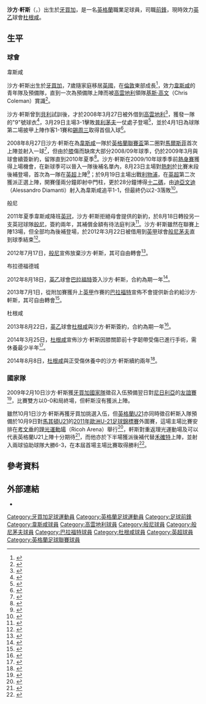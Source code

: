 {{noteTA|G1=EPL|G2=足球|G3=FAcp
|T=zh-hans:扎文·海因斯; zh-hk:沙方·軒斯;
|1=zh-hans:扎文·海因斯; zh-hk:沙方·軒斯;
|2=zh-hans:海因斯; zh-hk:軒斯;
|3=zh-hans:克里斯·科尔曼; zh-hk:基斯·高文;
|4=zh-hans:迪亚曼蒂; zh-hk:迪亞文迪;
|5=zh-hans:沃尔科特; zh-hk:禾確特;
}}
{{Infobox football biography 2
| playername          = 沙方·軒斯<br />''Zavon Hines''
| image               = [[File:Zhines.jpg|280px]]
| caption             = 
| fullname            = Zavon Hines
| dateofbirth         = {{birth date and age|1988|12|27|df=y}}
| cityofbirth         = [[京斯敦|京斯敦]]
| countryofbirth      = [[牙買加|牙買加]]
| height              = {{height|m=1.78}}
| position            = [[前鋒_(足球)|前鋒]]
| currentclub         = [[达根汉姆和雷德布里奇足球俱乐部|杜根咸]]
| clubnumber          = 11
| youthyears1         = 2006−2007
| youthclubs1         = [[西汉姆联足球俱乐部|韋斯咸]]
| years1              = 2007−2011
| clubs1              = [[西汉姆联足球俱乐部|韋斯咸]]
| caps1               = 22
| goals1              = 1
| years2              = 2008
| clubs2              = → [[考文垂足球俱乐部|高雲地利]]
| caps2               = 7
| goals2              = 1
| years3              = 2011−2012 
| clubs3              = [[伯恩利足球俱乐部|般尼]]
| caps3               = 13
| goals3              = 0
| years4              = 2012
| clubs4              = → [[伯恩茅斯足球俱乐部|般尼茅夫]]
| caps4               = 8
| goals4              = 1<!-- 只計聯賽 -->
| years5              = 2012−2013
| clubs5              = [[布拉德福德城足球俱乐部|巴拉福特]]
| caps5               = 32
| goals5              = 2
| years6              = 2013−
| clubs6              = [[达根汉姆和雷德布里奇足球俱乐部|杜根咸]]
| caps6               = 27
| goals6              = 6
| totalcaps           = 
| totalgoals          = 
| nationalyears1      = 2009
| nationalteam1       = [[英格蘭21歲以下足球代表隊|英格蘭U21]]
| nationalcaps1       = 2
| nationalgoals1      = 2
| medaltemplates      = 
| club-update         = 2014年12月14日 (日) 12:55 (UTC)
| nationalteam-update = 2013年10月22日 (二) 04:45 (UTC)
}}

'''沙方·軒斯'''（{{lang-en|'''Zavon Hines'''}}，{{bd|1988年|12月27日|catIdx=Hines, Zavon}}）出生於[[牙買加|牙買加]]，是一名[[英格蘭|英格蘭]]職業足球員，司職[[前鋒_(足球)|前鋒]]，現時效力[[英乙|英乙]]球會[[达根汉姆和雷德布里奇足球俱乐部|杜根咸]]。

== 生平 ==
=== 球會 ===
;韋斯咸
沙方·軒斯出生於[[牙買加|牙買加]]，7歲隨家庭移居[[英國|英國]]，在[[倫敦|倫敦]]東部成長<ref>{{cite news |language=en |url=http://www.whufc.com/page/News/0,,12562~1552086,00.html |title=Hines a Reggae Boy |publisher=[[西汉姆联足球俱乐部|''whufc.com'']] |date=2009-02-10 |accessdate=2009-10-10 |deadurl=yes |archiveurl=https://web.archive.org/web/20090217033127/http://www.whufc.com/page/News/0,,12562~1552086,00.html |archivedate=2009年2月17日 |df= }}</ref>，效力[[西汉姆联足球俱乐部|韋斯咸]]的青年隊及預備隊，直到一次為預備隊上陣而被[[考文垂足球俱乐部|高雲地利]]領隊[[基斯·高文|基斯·高文]]（Chris Coleman）賞識<ref>{{cite news |language=en |url=http://www.skysports.com/story/0,19528,11685_3355921,00.html |title=Hines in for Sky Blues |publisher=Sky Sports |date=2008-03-27 |accessdate=2009-10-10 |archive-date=2009-02-17 |archive-url=https://web.archive.org/web/20090217092958/http://www.skysports.com/story/0,19528,11685_3355921,00.html |dead-url=no }}</ref>。

沙方·軒斯曾到[[貝里足球俱樂部|貝利]]試訓後，才於2008年3月27日被外借到[[考文垂足球俱乐部|高雲地利]]<ref>{{cite news |language=en |url=http://www.whufc.com/page/News/0,,12562~1276084,00.html |title=Zavon Hines |publisher=[[西汉姆联足球俱乐部|''whufc.com'']] |date=2008-03-28 |accessdate=2009-10-10 |deadurl=yes |archiveurl=https://web.archive.org/web/20080403230614/http://www.whufc.com/page/News/0,,12562~1276084,00.html |archivedate=2008-04-03 }}</ref>，獲發一隊的"9"號球衣<ref>{{cite news |language=en |url=http://www.ccfc.premiumtv.co.uk/page/NewsDetail/0,,10269~1276099,00.html |title=Hines awarded squad number |publisher=[[考文垂足球俱乐部|''ccfc.premiumtv.co.uk'']] |date=2008-03-28 |accessdate=2009-10-10 |archive-date=2008-04-03 |archive-url=https://web.archive.org/web/20080403095112/http://www.ccfc.premiumtv.co.uk/page/NewsDetail/0,,10269~1276099,00.html |dead-url=yes }}</ref>，3月29日主場3-1擊敗[[普利茅斯足球俱乐部|普利茅夫]]一仗處子登場<ref>{{cite news |language=en |url=http://news.bbc.co.uk/sport1/hi/football/eng_div_1/7309392.stm |title=Coventry 3-1 Plymouth |publisher=[[BBC|BBC]] Sport |date=2008-03-29 |accessdate=2009-10-10 |archive-date=2009-02-17 |archive-url=https://web.archive.org/web/20090217105720/http://news.bbc.co.uk/sport1/hi/football/eng_div_1/7309392.stm |dead-url=no }}</ref>，並於4月1日為球隊第二場披甲上陣作客1-1賽和[[谢周三足球俱乐部|錫周三]]取得首個入球<ref>{{cite news |language=en |url=http://news.bbc.co.uk/sport1/hi/football/eng_div_1/7320167.stm |title=Sheff Wed 1-1 Coventry |publisher=[[BBC|BBC]] Sport |date=2008-04-01 |accessdate=2009-10-10 |archive-date=2008-04-06 |archive-url=https://web.archive.org/web/20080406024714/http://news.bbc.co.uk/sport1/hi/football/eng_div_1/7320167.stm |dead-url=no }}</ref>。

2008年8月27日沙方·軒斯在為[[西汉姆联足球俱乐部|韋斯咸]]一隊於[[英格蘭聯賽盃|英格蘭聯賽盃]]第二圈對[[马科斯菲尔德足球俱乐部|馬爾斯菲]]首次上陣並射入一球<ref>{{cite news |language=en |url=http://www.telegraph.co.uk/sport/football/leagues/premierleague/westham/2634616/West-Ham-need-extra-time-to-overcome-opponents-Macclesfield-in-Carling-Cup---Football.html |title=West Ham need extra time to overcome opponents Macclesfield in Carling Cup |publisher=''Daily Telegraph'' |date=2008-08-28 |accessdate=2009-10-10 |archive-date=2009-02-18 |archive-url=https://web.archive.org/web/20090218113702/http://www.telegraph.co.uk/sport/football/leagues/premierleague/westham/2634616/West-Ham-need-extra-time-to-overcome-opponents-Macclesfield-in-Carling-Cup---Football.html |dead-url=no }}</ref>，但由於[[膝蓋|膝]]傷而缺席大部分2008/09年球季，仍於2009年3月與球會續簽新約，留隊直到2010年夏季<ref name="Hines pens Hammers deal">{{cite news |language=en |url=http://www.skysports.com/story/0,19528,11661_5033824,00.html |title=Hines pens Hammers deal |publisher=Sky Sports |date=2009-03-10 accessdate=2009-10-10 |accessdate=2009-10-10 |archive-date=2012-10-10 |archive-url=https://web.archive.org/web/20121010014059/http://www.skysports.com/story/0,19528,11661_5033824,00.html |dead-url=no }}</ref>。沙方·軒斯在2009/10年球季季前[[熱身賽|熱身賽]]獲得上場機會，在新球季可以晉入一隊後補名單內，8月23日主場對[[托特纳姆热刺足球俱乐部|熱刺]]於比賽末段後補登場，首次為一隊在[[英超|英超]]上陣<ref>{{cite news |language=en |url=http://news.bbc.co.uk/sport2/hi/football/eng_prem/8210561.stm |title=West Ham 1-2 Tottenham |publisher=[[BBC|BBC]] Sport |date=2009-08-23 |accessdate=2009-10-10 |archive-date=2009-08-29 |archive-url=https://web.archive.org/web/20090829152744/http://news.bbc.co.uk/sport2/hi/football/eng_prem/8210561.stm |dead-url=no }}</ref>；於9月19日主場出戰[[利物浦足球俱乐部|利物浦]]，在[[英超|英超]]第二次獲派正選上陣，開賽僅兩分鐘即射中門柱，更於28分鐘博得[[十二碼|十二碼]]，由[[亚历山德罗·迪亚曼蒂|迪亞文迪]]（Alessandro Diamanti）射入為韋斯咸追平1-1，但最終仍以2-3落敗<ref>{{cite news |language=en |url=http://news.bbc.co.uk/sport2/hi/football/eng_prem/8256614.stm |title=West Ham 2-3 Liverpool |publisher=[[BBC|BBC]] Sport |date=2009-09-19 |accessdate=2009-10-10 |archive-date=2009-09-25 |archive-url=https://web.archive.org/web/20090925134038/http://news.bbc.co.uk/sport2/hi/football/eng_prem/8256614.stm |dead-url=no }}</ref>。

;般尼
2011年夏季韋斯咸降班[[英冠|英冠]]，沙方·軒斯拒絕母會提供的新約，於8月18日轉投另一支英冠球隊[[伯恩利足球俱乐部|般尼]]，簽約兩年，其補償金額有待法庭判決<ref>{{cite news |language=en |url=http://news.bbc.co.uk/sport2/hi/football/14580634.stm |title=Burnley sign Zavon Hines from West Ham United |publisher=''[[BBC_Sport|BBC Sport]]'' |date=2011-08-18 |accessdate=2011-08-19 |archive-date=2011-08-25 |archive-url=https://web.archive.org/web/20110825021759/http://news.bbc.co.uk/sport2/hi/football/14580634.stm |dead-url=no }}</ref>。沙方·軒斯雖然在聯賽上陣13場，但全部均為後補登場，於2012年3月22日被借用到[[英甲|英甲]]球會[[伯恩茅斯足球俱乐部|般尼茅夫]]直到球季結束<ref>{{cite news |language=en |url=http://www.bbc.co.uk/sport/0/football/17477266 |title=AFC Bournemouth sign Zavon Hines on loan from Burnley |publisher=''[[BBC_Sport|BBC Sport]]'' |date=2012-03-22 |accessdate=2012-03-23 |archive-date=2012-03-25 |archive-url=https://web.archive.org/web/20120325054450/http://www.bbc.co.uk/sport/0/football/17477266 |dead-url=no }}</ref>。

2012年7月17日，[[伯恩利足球俱乐部|般尼]]宣佈放棄沙方·軒斯，其可自由轉會<ref>{{cite news |language=en |url=http://www.bbc.co.uk/sport/0/football/18870196 |title=Burnley release ex-West Ham winger Zavon Hines |publisher=''[[BBC_Sport|BBC Sport]]'' |date=2012-07-17 |accessdate=2013-10-22 |archive-date=2012-08-23 |archive-url=https://web.archive.org/web/20120823114343/http://www.bbc.co.uk/sport/0/football/18870196 |dead-url=no }}</ref>。

;布拉德福德城
2012年8月18日，[[英乙|英乙]]球會[[布拉德福德城足球俱乐部|巴拉福特]]簽入沙方·軒斯，合約為期一年<ref>{{cite news |language=en |url=http://www.bbc.co.uk/sport/0/football/19306936 |title=Bradford City sign Zavon Hines & Carl McHugh on eve of season |publisher=''[[BBC_Sport|BBC Sport]]'' |date=2012-08-18 |accessdate=2013-10-22 |archive-date=2014-10-24 |archive-url=https://web.archive.org/web/20141024100350/http://www.bbc.co.uk/sport/0/football/19306936 |dead-url=no }}</ref>。

2013年7月1日，從附加賽獲升上[[英甲|英甲]]作賽的[[布拉德福德城足球俱乐部|巴拉福特]]宣佈不會提供新合約給沙方·軒斯，其可自由轉會<ref>{{cite news |language=en |url=http://www.bbc.co.uk/sport/0/football/23135598 |title=Bradford City: Zavon Hines released by Bantams |publisher=''[[BBC_Sport|BBC Sport]]'' |date=2013-07-01 |accessdate=2013-10-22 |archive-date=2013-07-04 |archive-url=https://web.archive.org/web/20130704102221/http://www.bbc.co.uk/sport/0/football/23135598 |dead-url=no }}</ref>。

;杜根咸
2013年8月22日，[[英乙|英乙]]球會[[达根汉姆和雷德布里奇足球俱乐部|杜根咸]]與沙方·軒斯簽約，合約為期一年<ref>{{cite news |language=en |url=http://www.bbc.co.uk/sport/0/football/23799068 |title=Zavon Hines: Dagenham & Redbridge sign forward |publisher=''[[BBC_Sport|BBC Sport]]'' |date=2013-08-22 |accessdate=2013-10-22 |archive-date=2013-09-02 |archive-url=https://web.archive.org/web/20130902021837/http://www.bbc.co.uk/sport/0/football/23799068 |dead-url=no }}</ref>。

2014年3月25日，[[达根汉姆和雷德布里奇足球俱乐部|杜根咸]]宣佈沙方·軒斯因膝關節前十字韌帶受傷已進行手術，需休養最少半年<ref>{{cite news |language=en |url=http://www.bbc.com/sport/0/football/26732575 |title=Dagenham & Redbridge winger Zavon Hines faces long spell out |publisher=''[[BBC_Sport|BBC Sport]]'' |date=2014-03-25 |accessdate=2014-12-14 |archive-date=2015-08-25 |archive-url=https://web.archive.org/web/20150825220339/http://www.bbc.com/sport/0/football/26732575 |dead-url=no }}</ref>。

2014年8月8日，[[达根汉姆和雷德布里奇足球俱乐部|杜根咸]]與正受傷休養中的沙方·軒斯續約兩年<ref>{{cite news |language=en |url=http://www.bbc.com/sport/0/football/28711704 |title=Zavon Hines: Dagenham & Redbridge re-sign winger |publisher=''[[BBC_Sport|BBC Sport]]'' |date=2014-08-08 |accessdate=2014-12-14}}</ref>。

=== 國家隊 ===
2009年2月10日沙方·軒斯獲[[牙買加國家足球隊|牙買加國家隊]]徵召入伍預備翌日對[[尼日利亞國家足球隊|尼日利亞]]的[[友誼賽|友誼賽]]<ref>{{cite news |language=en |url=http://www.coventrytelegraph.net/coventry-city-fc/football-rumours-gossip/2009/02/10/zavon-hines-called-up-for-jamaica-92746-22892822/ |title=Zavon Hines called up for Jamaica |publisher=''Coventry Telegraph'' |date=2009-02-10 |accessdate=2009-10-10 |deadurl=yes |archiveurl=https://web.archive.org/web/20090604183746/http://www.coventrytelegraph.net/coventry-city-fc/football-rumours-gossip/2009/02/10/zavon-hines-called-up-for-jamaica-92746-22892822/ |archivedate=2009-06-04 }}</ref>，比賽雙方以0-0和局終場，但軒斯沒有獲派上陣。

雖然10月1日沙方·軒斯再獲牙買加挑選入伍，但[[英格蘭21歲以下足球代表隊|英格蘭U21]]亦同時徵召軒斯入隊預備於10月9日對[[馬其頓21歲以下國家足球隊|馬其頓U21]]的[[2011年歐洲U-21足球錦標賽|2011年歐洲U-21足球錦標賽]]外圍賽，這場主場比賽安排在[[考文垂|考文垂]]的[[理光運動場|理光運動場]]（Ricoh Arena）舉行<ref>{{cite news |language=en |url=http://www.thefa.com/England/MensUnder-21Team/MatchCentre/2009/EnglandMacedonia/MatchPreviews/SquadNamed.aspx |title=Two new faces for Pearces's Lions |publisher=[[英格蘭足球總會|''www.thefa.com'']] |date=2009-10-01 |accessdate=2009-10-10 |archive-date=2009-10-04 |archive-url=https://web.archive.org/web/20091004164630/http://www.thefa.com/England/MensUnder-21Team/MatchCentre/2009/EnglandMacedonia/MatchPreviews/SquadNamed.aspx |dead-url=no }}</ref>，軒斯對重返理光運動場及可以代表英格蘭U21上陣十分期待<ref>{{cite news |language=en |url=http://www.thefa.com/England/MensUnder-21Team/MatchCentre/2009/EnglandMacedonia/MatchPreviews/ZavonHines_interview.aspx |title=Hines Ricoh-bound once more |publisher=[[英格蘭足球總會|''www.thefa.com'']] |date=2009-10-09 |accessdate=2009-10-10 |archive-date=2009-10-12 |archive-url=https://web.archive.org/web/20091012075728/http://www.thefa.com/England/MensUnder-21Team/MatchCentre/2009/EnglandMacedonia/MatchPreviews/ZavonHines_interview.aspx |dead-url=no }}</ref>，而他亦於下半場獲派後補代替[[西奥·沃尔科特|禾確特]]上陣，並射入兩球協助球隊大勝6-3，在本屆首場主場比賽取得勝利<ref>{{cite news |language=en |url=http://www.thefa.com/England/MensUnder-21Team/MatchCentre/2009/EnglandMacedonia/MatchReport.aspx |title=England hit six to see off Macedonia |publisher=[[英格蘭足球總會|''www.thefa.com'']] |date=2009-10-09 |accessdate=2009-10-10 |archive-date=2009-10-12 |archive-url=https://web.archive.org/web/20091012075759/http://www.thefa.com/England/MensUnder-21Team/MatchCentre/2009/EnglandMacedonia/MatchReport.aspx |dead-url=no }}</ref>。

== 參考資料 ==
{{reflist}}

== 外部連結 ==
* {{Soccerbase|48922|沙方·軒斯}}

{{DEFAULTSORT:Hines, Zavon}}
[[Category:牙買加足球運動員|Category:牙買加足球運動員]]
[[Category:英格蘭足球運動員|Category:英格蘭足球運動員]]
[[Category:足球前鋒|Category:足球前鋒]]
[[Category:韋斯咸球員|Category:韋斯咸球員]]
[[Category:高雲地利球員|Category:高雲地利球員]]
[[Category:般尼球員|Category:般尼球員]]
[[Category:般尼茅夫球員|Category:般尼茅夫球員]]
[[Category:巴拉福特球員|Category:巴拉福特球員]]
[[Category:杜根咸球員|Category:杜根咸球員]]
[[Category:英超球員|Category:英超球員]]
[[Category:英格蘭足球聯賽球員|Category:英格蘭足球聯賽球員]]